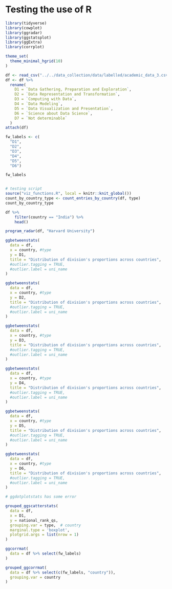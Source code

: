# Testing the use of R

```r
library(tidyverse)
library(cowplot)
library(ggradar)
library(ggstatsplot)
library(ggExtra)
library(corrplot)
```


```r
theme_set(
  theme_minimal_hgrid(10)
)
```


```r
df <- read_csv("../../data_collection/data/labelled/academic_data_3.csv")
df <- df %>%
  rename(
    D1 = `Data Gathering, Preparation and Exploration`,
    D2 = `Data Representation and Transformation`,
    D3 = `Computing with Data`,
    D4 = `Data Modeling`,
    D5 = `Data Visualization and Presentation`,
    D6 = `Science about Data Science`,
    D7 = `Not determinable`
  )
attach(df)
```
```r

fw_labels <- c(
  "D1",
  "D2",
  "D3",
  "D4",
  "D5",
  "D6")

fw_labels
```
```r

```


```r
# testing script
source("viz_functions.R", local = knitr::knit_global())
count_by_country_type <- count_entries_by_country(df, type)
count_by_country_type
```


```r
df %>%
    filter(country == "India") %>%
    head()


```

``` r

program_radar(df, "Harvard University")

```

```r


ggbetweenstats(
  data = df,
  x = country, #type
  y = D1,
  title = "Distribution of division's proportions across countries",
  #outlier.tagging = TRUE,
  #outlier.label = uni_name
)

ggbetweenstats(
  data = df,
  x = country, #type
  y = D2,
  title = "Distribution of division's proportions across countries",
  #outlier.tagging = TRUE,
  #outlier.label = uni_name
)

ggbetweenstats(
  data = df,
  x = country, #type
  y = D3,
  title = "Distribution of division's proportions across countries",
  #outlier.tagging = TRUE,
  #outlier.label = uni_name
)

ggbetweenstats(
  data = df,
  x = country, #type
  y = D4,
  title = "Distribution of division's proportions across countries",
  #outlier.tagging = TRUE,
  #outlier.label = uni_name
)

ggbetweenstats(
  data = df,
  x = country, #type
  y = D5,
  title = "Distribution of division's proportions across countries",
  #outlier.tagging = TRUE,
  #outlier.label = uni_name
)

ggbetweenstats(
  data = df,
  x = country, #type
  y = D6,
  title = "Distribution of division's proportions across countries",
  #outlier.tagging = TRUE,
  #outlier.label = uni_name
)


```


```r

# ggdotplotstats has some error

grouped_ggscatterstats(
  data = df,
  x = D1,
  y = national_rank_qs,
  grouping.var = type,  # country
  marginal.type = 'boxplot',
  plotgrid.args = list(nrow = 1)
)

```


```r

ggcorrmat(
  data = df %>% select(fw_labels)
)

grouped_ggcorrmat(
  data = df %>% select(c(fw_labels, "country")),
  grouping.var = country
)

```